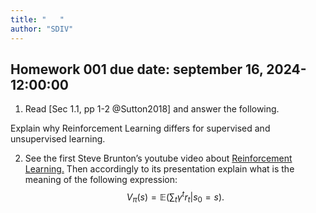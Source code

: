 ```yaml
---
title: "   "
author: "SDIV"
---
```


## Homework 001 due date: september 16, 2024-12:00:00 

1. Read [Sec 1.1, pp 1-2 @Sutton2018] and answer the following.

Explain why Reinforcement Learning differs for supervised and unsupervised learning.

2. See the first Steve Brunton's youtube video about [Reinforcement Learning.](https://www.youtube.com/watch?v=0MNVhXEX9to&list=PLMrJAkhIeNNQe1JXNvaFvURxGY4gE9k74)
Then accordingly to its presentation explain what is the meaning of the following expression:
$$
  V_{\pi}(s) = \mathbb{E}
    \left(
      \sum_{t} \gamma ^ {t} r_t | s_0 = s
    \right).
$$